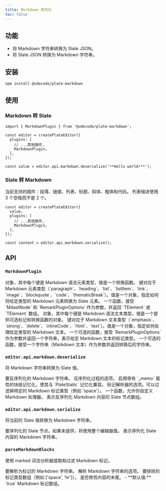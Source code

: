 ```yaml
---
title: Markdown 序列化
toc: false
---
```


<ComponentPreview name="markdown-demo" />

<PackageInfo>

## 功能

- 将 Markdown 字符串转换为 Slate JSON。
- 将 Slate JSON 转换为 Markdown 字符串。

</PackageInfo>

## 安装

```bash
npm install @udecode/plate-markdown
```

## 使用

### Markdown 转 Slate

```tsx
import { MarkdownPlugin } from '@udecode/plate-markdown';

const editor = createPlateEditor({ 
  plugins: [
    // ...其他插件,
    MarkdownPlugin,
  ],
});

const value = editor.api.markdown.deserialize('**Hello world!**');
```

<ComponentPreview name="markdown-to-slate-demo" />

### Slate 转 Markdown

当前支持的插件：段落、链接、列表、标题、斜体、粗体和代码。
列表缩进使用 3 个空格而不是 2 个。

```tsx
const editor = createPlateEditor({ 
  value,
  plugins: [
    // ...其他插件,
    MarkdownPlugin,
  ],
});

const content = editor.api.markdown.serialize();
```

## API

### `MarkdownPlugin`

<API name="MarkdownPlugin">
<APIOptions>
  <APIItem name="elementRules" type="RemarkElementRules">
    对象，其中每个键是 Markdown 语法元素类型，值是一个转换函数。
    <APISubList>
      <APISubListItem parent="elementRules" name="[key in MdastElementType]" type="RemarkElementRule">
        键对应于 Markdown 元素类型（`paragraph`、`heading`、`list`、`listItem`、`link`、`image`、`blockquote`、`code`、`thematicBreak`）。值是一个对象，指定如何将给定类型的 Markdown 元素转换为 Slate 元素。
        <APISubList>
          <APISubListItem parent="RemarkElementRule" name="transform" type="(node: MdastNode, options: RemarkPluginOptions<V>) => TElement | TElement[]">
            一个函数，接受 `MdastNode` 和 `RemarkPluginOptions` 作为参数，并返回 `TElement` 或 `TElement` 数组。
          </APISubListItem>
        </APISubList>
      </APISubListItem>
    </APISubList>
  </APIItem>
  <APIItem name="textRules" type="RemarkTextRules">
    对象，其中每个键是 Markdown 语法文本类型，值是一个提供可选标记和转换函数的对象。
    <APISubList>
      <APISubListItem parent="textRules" name="[key in MdastTextType]" type="RemarkTextRule">
        键对应于 Markdown 文本类型（`emphasis`、`strong`、`delete`、`inlineCode`、`html`、`text`）。值是一个对象，指定如何处理给定类型的 Markdown 文本。
        <APISubList>
          <APISubListItem parent="RemarkTextRule" name="mark" type="(options: RemarkPluginOptions<V>) => string" optional>
            一个可选的函数，接受 `RemarkPluginOptions` 作为参数并返回一个字符串，表示给定 Markdown 文本的标记类型。
          </APISubListItem>
          <APISubListItem parent="RemarkTextRule" name="transform" type="(text: string) => string" optional>
            一个可选的函数，接受一个字符串（Markdown 文本）作为参数并返回转换后的字符串。
          </APISubListItem>
        </APISubList>
      </APISubListItem>
    </APISubList>
  </APIItem>
</APIOptions>
</API>

### `editor.api.markdown.deserialize`

将 Markdown 字符串转换为 Slate 值。

<API name="deserialize">
<APIParameters>
  <APIItem name="markdown" type="string">
    要反序列化的 Markdown 字符串。
  </APIItem>
  <APIItem name="options" type="DeserializeMdOptions" optional>
    反序列化过程的选项。
  </APIItem>
</APIParameters>

<APIOptions type="object">
      <APIItem name="memoize" type="boolean" optional>
        启用带有 `_memo` 属性的块级记忆化，使其与 `PlateStatic` 记忆化兼容。
      </APIItem>
      <APIItem name="parser" type="ParseMarkdownBlocksOptions" optional>
        标记解析器的选项。可以过滤掉特定的 Markdown 标记类型（例如 'space'）。
      </APIItem>
      <APIItem name="processor" type="(processor: Processor) => Processor" optional>
        一个函数，允许你自定义 Markdown 处理器。
      </APIItem>
    </APIOptions>
    
<APIReturns type="Descendant[]">
    表示反序列化 Markdown 内容的 Slate 节点数组。
</APIReturns>
</API>

### `editor.api.markdown.serialize`

将当前的 Slate 值转换为 Markdown 字符串。

<API name="serialize">
<APIOptions type="SerializeMarkdownOptions">
  <APIItem name="nodes" type="Descendant[]" optional>
    要序列化的 Slate 节点。如果未提供，将使用整个编辑器值。
  </APIItem>
</APIOptions>

<APIReturns type="string">
  表示序列化 Slate 内容的 Markdown 字符串。
</APIReturns>
</API>

### `parseMarkdownBlocks`

使用 marked 词法分析器提取和过滤 Markdown 标记。

<API name="parseMarkdownBlocks">
<APIParameters>
  <APIItem name="markdown" type="string">
    要解析为标记的 Markdown 字符串。
  </APIItem>
  <APIItem name="options" type="ParseMarkdownBlocksOptions" optional>
    解析 Markdown 字符串的选项。
  </APIItem>
</APIParameters>

<APIOptions type="ParseMarkdownBlocksOptions">
  <APIItem name="exclude" type="string[]" optional>
    要排除的标记类型数组（例如 ['space', 'hr']）。
  </APIItem>
  <APIItem name="trim" type="boolean" optional>
    是否修剪内容的末尾。
    - **默认值:** `true`
  </APIItem>
</APIOptions>

<APIReturns type="Token[]">
  Markdown 标记数组。
</APIReturns>
</API>